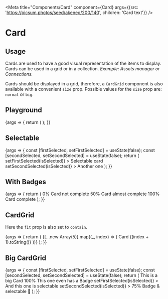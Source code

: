 
<Meta
  title="Components/Card"
  component={Card}
  args={{src: 'https://picsum.photos/seed/akeneo/200/140', children: 'Card text'}}
/>

# Card

## Usage

Cards are used to have a good visual representation of the items to display. Cards can be used in a grid or in a collection.
_Example: Assets manager or Connections._

Cards should be displayed in a grid, therefore, a `CardGrid` component is also available with a convenient `size` prop. Possible values for the `size` prop are: `normal` or `big`.

## Playground

<Canvas>
  <Story name="Standard">
    {args => {
      return (
        <CardGrid>
          <Card {...args} />
        </CardGrid>
      );
    }}
  </Story>
</Canvas>

<ArgsTable story="Standard" />

## Selectable

<Canvas>
  <Story name="Selectable">
    {args => {
      const [firstSelected, setFirstSelected] = useState(false);
      const [secondSelected, setSecondSelected] = useState(false);
      return (
        <CardGrid>
          <Card
            {...args}
            src="https://picsum.photos/seed/akened/200"
            isSelected={firstSelected}
            onSelectCard={isSelected => setFirstSelected(isSelected)}
          >
            Selectable card
          </Card>
          <Card
            {...args}
            src="https://picsum.photos/seed/akenee/200"
            isSelected={secondSelected}
            onSelectCard={isSelected => setSecondSelected(isSelected)}
          >
            Another one
          </Card>
        </CardGrid>
      );
    }}
  </Story>
</Canvas>

## With Badges

<Canvas>
  <Story name="With Badges">
    {args => {
      return (
        <CardGrid>
          <Card {...args} src="https://picsum.photos/seed/akenea/200">
            <Badge level="danger">0%</Badge>
            Card not complete
          </Card>
          <Card {...args} src="https://picsum.photos/seed/akeneb/200/140">
            <Badge level="warning">50%</Badge>
            Card almost complete
          </Card>
          <Card {...args} src="https://picsum.photos/seed/akenec/140/200">
            <Badge level="primary">100%</Badge>
            Card complete
          </Card>
        </CardGrid>
      );
    }}
  </Story>
</Canvas>

## CardGrid

Here the `fit` prop is also set to `contain`.

<Canvas>
  <Story name="CardGrid">
    {args => {
      return (
        <CardGrid>
          {[...new Array(5)].map((_, index) => (
            <Card
              {...args}
              key={index}
              fit="contain"
              src={`https://picsum.photos/seed/akeneo${index}/${index % 2 === 0 ? 200 : 120}/${
                index % 2 === 0 ? 120 : 200
              }`}
            >
              Card {(index + 1).toString()}
            </Card>
          ))}
        </CardGrid>
      );
    }}
  </Story>
</Canvas>

## Big CardGrid

<Canvas>
  <Story name="Size">
    {args => {
      const [firstSelected, setFirstSelected] = useState(false);
      const [secondSelected, setSecondSelected] = useState(false);
      return (
        <CardGrid size="big">
          <Card {...args} src={`https://picsum.photos/seed/akened/200`}>
            This is a big Card
          </Card>
          <Card {...args} src={`https://picsum.photos/seed/akenee/200`}>
            <Badge level="primary">100%</Badge>
            This one even has a Badge
          </Card>
          <Card
            {...args}
            src={`https://picsum.photos/seed/akenef/200`}
            isSelected={firstSelected}
            onSelectCard={isSelected => setFirstSelected(isSelected)}
          >
            And this one is selectable
          </Card>
          <Card
            {...args}
            src={`https://picsum.photos/seed/akeneg/200`}
            isSelected={secondSelected}
            onSelectCard={isSelected => setSecondSelected(isSelected)}
          >
            <Badge level="warning">75%</Badge>
            Badge &amp; selectable 🤩
          </Card>
        </CardGrid>
      );
    }}
  </Story>
</Canvas>
